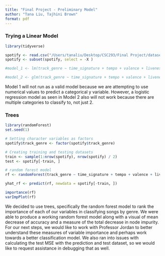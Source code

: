 ```yaml
---
title: "Final Project - Preliminary Model"
author: "Tana Liu, Tajhini Brown"
format: pdf
---
```


### Trying a Linear Model
```r
library(tidyverse)

spotify <- read.csv("/Users/tanaliu/Desktop/CSC293/Final Project/dataset.csv")
spotify <- subset(spotify, select = -X )

```

```r
#model_1 <- lm(track_genre ~ time_signature + tempo + valence + liveness + instrumentalness + acousticness + speechiness + mode + loudness + key + energy + danceability + explicit + duration_ms, data = data)

#model_2 <- glm(track_genre ~ time_signature + tempo + valence + liveness + instrumentalness + acousticness + speechiness + mode + loudness + key + energy + danceability + explicit + duration_ms, data = data)
```

Model 1 will not run as a valid model because we are attempting to use numerical values to predict a categorical y variable. However, a logistic regression model as seen in Model 2 also will not work because there are multiple categories to classify to, not just 2. 

### Trees
```r
library(randomForest)
set.seed(1)

# Setting character variables as factors
spotify$track_genre <- factor(spotify$track_genre) 

# Creating training and testing datasets
train <- sample(1:nrow(spotify), nrow(spotify) / 2)
test <- spotify[-train, ]

# random forest model
rf <- randomForest(track_genre ~ time_signature + tempo + valence + liveness + instrumentalness + acousticness + speechiness + mode + loudness + key + energy + danceability + explicit + duration_ms, data = spotify, subset = train, mtry = sqrt(14), ntree = 25, importance = TRUE)

yhat_rf <- predict(rf, newdata = spotify[-train, ])

importance(rf)
varImpPlot(rf)
```

We decided to use trees, specifically the random forest model to rank the importance of each of our variables in classifying songs by genre. We were able to produce a working random forest model along with a visual of mean decrease of accuracy and a measure of the total decrease in node impurity. For our next steps, we would like to work with Professor Jordan to better understand these measures of variable importance and perhaps work towards a better classification model. We also ran into issues with calculating the test MSE with the prediction and test dataset, so we would like to request assistance in debugging that as well.


